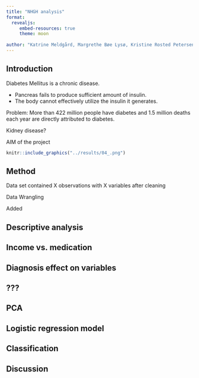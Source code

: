 ```yaml
---
title: "NHGH analysis"
format:
  revealjs:
     embed-resources: true
     theme: moon
      
author: "Katrine Meldgård, Margrethe Bøe Lysø, Kristine Rosted Petersen, Enrico Leonardi and Pernille Jensen"
---
```



## Introduction

Diabetes Mellitus is a chronic disease.

-   Pancreas fails to produce sufficient amount of insulin.
-   The body cannot effectively utilize the insulin it generates.

Problem: More than 422 million people have diabetes and 1.5
million deaths each year are directly attributed to diabetes.

Kidney disease?

AIM of the project
```r
knitr::include_graphics("../results/04_.png")
```


## Method
Data set contained X observations with X variables after cleaning

Data Wrangling

Added 


## Descriptive analysis


## Income vs. medication

## Diagnosis effect on variables

## ???

## PCA

## Logistic regression model

## Classification

## Discussion




